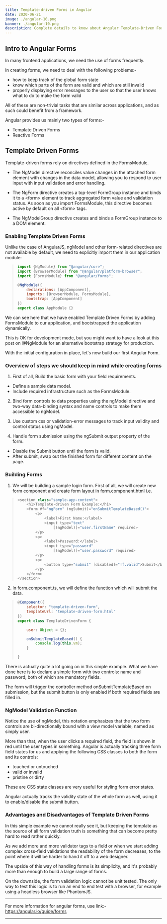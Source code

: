 ```yaml
---
title: Template-driven Forms in Angular
date: 2020-06-21
image: ./angular-10.png
banner: ./angular-10.png
description: Complete details to know about Angular Template-Driven Forms
---
```


## Intro to Angular Forms

In many frontend applications, we need the use of forms frequently. 

In creating forms, we need to deal with the following problems:-

- how to keep track of the global form state
- know which parts of the form are valid and which are still invalid
- properly displaying error messages to the user so that the user knows what to do to make the form valid

All of these are non-trivial tasks that are similar across applications, and as such could benefit from a framework.

Angular provides us mainly two types of forms:-
- Template Driven Forms
- Reactive Forms

## Template Driven Forms

Template-driven forms rely on directives defined in the FormsModule.

- The NgModel directive reconciles value changes in the attached form element with changes in the data model, allowing you to respond to user input with input validation and error handling.

- The NgForm directive creates a top-level FormGroup instance and binds it to a &lt;form&gt; element to track aggregated form value and validation status. As soon as you import FormsModule, this directive becomes active by default on all &lt;form&gt; tags.

- The NgModelGroup directive creates and binds a FormGroup instance to a DOM element.

### Enabling Template Driven Forms

Unlike the case of AngularJS, ngModel and other form-related directives are not available by default, we need to explicitly import them in our application module:

> ```js
> import {NgModule} from "@angular/core";
> import {BrowserModule} from "@angular/platform-browser";
> import {FormsModule} from "@angular/forms";
> 
> @NgModule({
>     declarations: [AppComponent],
>     imports: [BrowserModule, FormsModule],
>     bootstrap: [AppComponent]
> })
> export class AppModule {}
> ```

We can see here that we have enabled Template Driven Forms by adding FormsModule to our application, and bootstrapped the application dynamically.

This is OK for development mode, but you might want to have a look at this post on @NgModule for an alternative bootstrap strategy for production.

With the initial configuration in place, let's now build our first Angular Form.

### Overview of steps we should keep in mind while creating forms

1. First of all, Build the basic form with your field requirements.
-  Define a sample data model.
-  Include required infrastructure such as the FormsModule.

2. Bind form controls to data properties using the ngModel directive and two-way data-binding syntax and name controls to make them accessible to ngModel.

3. Use custom css or validation-error messages to track input validity and control status using ngModel.

4. Handle form submission using the ngSubmit output property of the form.
-  Disable the Submit button until the form is valid.
-  After submit, swap out the finished form for different content on the page.

### Building Forms

1. We will be building a sample login form. First of all, we will create new form component and create form layout in form.component.html i.e.

> ```js
> <section class="sample-app-content">
>     <h1>Template-driven Form Example:</h1>
>     <form #f="ngForm" (ngSubmit)="onSubmitTemplateBased()">
>         <p>
>             <label>First Name:</label>
>             <input type="text"  
>                 [(ngModel)]="user.firstName" required>
>         </p>
>         <p>
>             <label>Password:</label>
>             <input type="password"  
>                 [(ngModel)]="user.password" required>
>         </p>
>         <p>
>             <button type="submit" [disabled]="!f.valid">Submit</button>
>         </p>
>     </form>
> </section>
> ```

2. In form.component.ts, we will define the function which will submit the data.

> ```js
> @Component({
>     selector: "template-driven-form",
>     templateUrl: 'template-driven-form.html'
> })
> export class TemplateDrivenForm {
> 
>     user: Object = {};
> 
>     onSubmitTemplateBased() {
>         console.log(this.vm);
>     }
> 
> }
> ```

There is actually quite a lot going on in this simple example. What we have done here is to declare a simple form with two controls: name and password, both of which are mandatory fields.

The form will trigger the controller method onSubmitTemplateBased on submission, but the submit button is only enabled if both required fields are filled in.

### NgModel Validation Function

Notice the use of ngModel, this notation emphasizes that the two form controls are bi-directionally bound with a view model variable, named as simply user.

More than that, when the user clicks a required field, the field is shown in red until the user types in something. Angular is actually tracking three form field states for us and applying the following CSS classes to both the form and its controls:
- touched or untouched
- valid or invalid
- pristine or dirty

These are CSS state classes are very useful for styling form error states.

Angular actually tracks the validity state of the whole form as well, using it to enable/disable the submit button.

### Advantages and Disadvantages of Template Driven Forms

In this simple example we cannot really see it, but keeping the template as the source of all form validation truth is something that can become pretty hard to read rather quickly.

As we add more and more validator tags to a field or when we start adding complex cross-field validations the readability of the form decreases, to the point where it will be harder to hand it off to a web designer.

The upside of this way of handling forms is its simplicity, and it's probably more than enough to build a large range of forms.

On the downside, the form validation logic cannot be unit tested. The only way to test this logic is to run an end to end test with a browser, for example using a headless browser like PhantomJS.

---

For more information for angular forms, use link:- https://angular.io/guide/forms

---